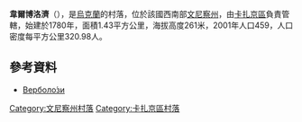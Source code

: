 {{coord|49|48|2|N|28|51|18|E|scale:30000|display=title}}

'''韋爾博洛濟'''（{{lang-uk|Верболози}}），是[[烏克蘭|烏克蘭]]的村落，位於該國西南部[[文尼察州|文尼察州]]，由[[卡扎京區|卡扎京區]]負責管轄，始建於1780年，面積1.43平方公里，海拔高度261米，2001年人口459，人口密度每平方公里320.98人。

==參考資料==
* [http://w1.c1.rada.gov.ua/pls/z7502/A005?rdat1=11.10.2012&rf7571=1986 Верболо́зи]{{dead link|date=2018年5月 |bot=InternetArchiveBot |fix-attempted=yes }}

[[Category:文尼察州村落|Category:文尼察州村落]]
[[Category:卡扎京區村落|Category:卡扎京區村落]]


{{Vinnytsia-geo-stub}}
